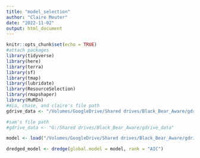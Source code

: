 ```yaml
---
title: "model_selection"
author: "Claire Meuter"
date: "2022-11-02"
output: html_document
---
```


```r
knitr::opts_chunk$set(echo = TRUE)
#attach packages
library(tidyverse)
library(here)
library(terra)
library(sf)
library(tmap)
library(lubridate)
library(ResourceSelection)
library(rmapshaper)
library(MuMIn)
#mia, chase, and claire's file path
gdrive_data <- "/Volumes/GoogleDrive/Shared drives/Black_Bear_Aware/gdrive_data"

#sam's file path
#gdrive_data <- "G:/Shared drives/Black_Bear_Aware/gdrive_data"
```


```r
model <- load("/Volumes/GoogleDrive/Shared drives/Black_Bear_Aware/gdrive_data/AnalysisData/models/11_1_2022/model_allyears_noclimate/basemodel_allyears.rds")
```



```r
dredged_model <- dredge(global.model = model, rank = "AIC")
```

